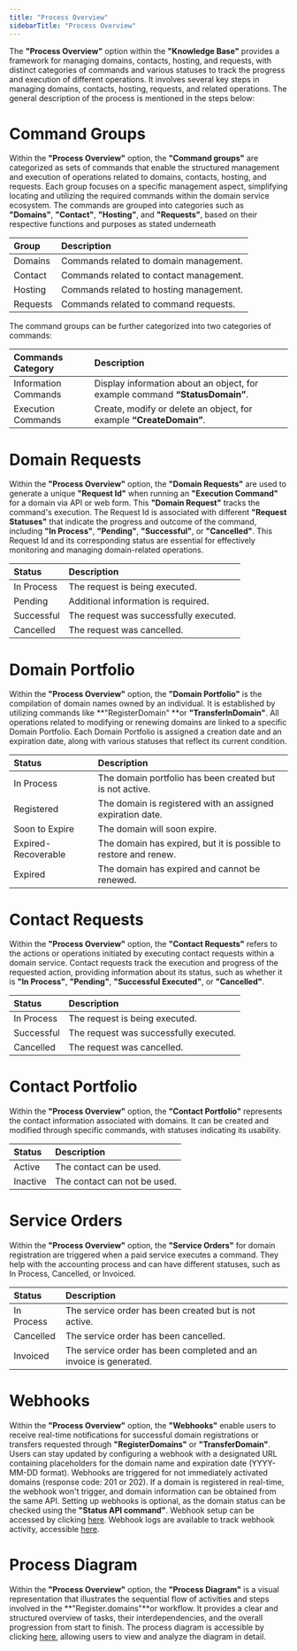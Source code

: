 ```yaml
---
title: "Process Overview"
sidebarTitle: "Process Overview"
---
```


The **"Process Overview"** option within the **"Knowledge Base"** provides a framework for managing domains, contacts, hosting, and requests, with distinct categories of commands and various statuses to track the progress and execution of different operations. It involves several key steps in managing domains, contacts, hosting, requests, and related operations. The general description of the process is mentioned in the steps below:

# Command Groups

Within the **"Process Overview"** option, the **"Command groups"** are categorized as sets of commands that enable the structured management and execution of operations related to domains, contacts, hosting, and requests. Each group focuses on a specific management aspect, simplifying locating and utilizing the required commands within the domain service ecosystem. The commands are grouped into categories such as **"Domains"**, **"Contact"**, **"Hosting"**, and **"Requests"**, based on their respective functions and purposes as stated underneath

| Group    | Description                             |
| :------- | :-------------------------------------- |
| Domains  | Commands related to domain management.  |
| Contact  | Commands related to contact management. |
| Hosting  | Commands related to hosting management. |
| Requests | Commands related to command requests.   |

The command groups can be further categorized into two categories of commands:

| Commands Category    | Description                                                                  |
| :------------------- | :--------------------------------------------------------------------------- |
| Information Commands | Display information about an object, for example command **“StatusDomain”**. |
| Execution Commands   | Create, modify or delete an object, for example **“CreateDomain”**.          |


# Domain Requests

Within the **"Process Overview"** option, the **"Domain Requests"** are used to generate a unique **"Request Id"** when running an **"Execution Command"** for a domain via API or web form. This **"Domain Request"** tracks the command's execution. The Request Id is associated with different **"Request Statuses"** that indicate the progress and outcome of the command, including **"In Process"**, **"Pending"**, **"Successful"**, or **"Cancelled"**. This Request Id and its corresponding status are essential for effectively monitoring and managing domain-related operations.

| Status     | Description                            |
| :--------- | :------------------------------------- |
| In Process | The request is being executed.         |
| Pending    | Additional information is required.    |
| Successful | The request was successfully executed. |
| Cancelled  | The request was cancelled.             |



# Domain Portfolio

Within the **"Process Overview"** option, the **"Domain Portfolio"** is the compilation of domain names owned by an individual. It is established by utilizing commands like **"RegisterDomain" **or **"TransferInDomain"**. All operations related to modifying or renewing domains are linked to a specific Domain Portfolio. Each Domain Portfolio is assigned a creation date and an expiration date, along with various statuses that reflect its current condition.

| Status              | Description                                                      |
| :------------------ | :--------------------------------------------------------------- |
| In Process          | The domain portfolio has been created but is not active.         |
| Registered          | The domain is registered with an assigned expiration date.       |
| Soon to Expire      | The domain will soon expire.                                     |
| Expired-Recoverable | The domain has expired, but it is possible to restore and renew. |
| Expired             | The domain has expired and cannot be renewed.                    |



# Contact Requests

Within the **"Process Overview"** option, the **"Contact Requests"** refers to the actions or operations initiated by executing contact requests within a domain service.  Contact requests track the execution and progress of the requested action, providing information about its status, such as whether it is **"In Process"**, **"Pending"**, **"Successful Executed"**, or **"Cancelled"**.

| Status     | Description                            |
| :--------- | :------------------------------------- |
| In Process | The request is being executed.         |
| Successful | The request was successfully executed. |
| Cancelled  | The request was cancelled.             |



# Contact Portfolio

Within the **"Process Overview"** option, the **"Contact Portfolio"** represents the contact information associated with domains. It can be created and modified through specific commands, with statuses indicating its usability.

| Status   | Description                  |
| :------- | :--------------------------- |
| Active   | The contact can be used.     |
| Inactive | The contact can not be used. |



# Service Orders

Within the **"Process Overview"** option, the **"Service Orders"** for domain registration are triggered when a paid service executes a command. They help with the accounting process and can have different statuses, such as In Process, Cancelled, or Invoiced.

| Status     | Description                                                       |
| :--------- | :---------------------------------------------------------------- |
| In Process | The service order has been created but is not active.             |
| Cancelled  | The service order has been cancelled.                             |
| Invoiced   | The service order has been completed and an invoice is generated. |



# Webhooks

Within the **"Process Overview"** option, the **"Webhooks"** enable users to receive real-time notifications for successful domain registrations or transfers requested through **"RegisterDomains"** or **"TransferDomain"**. Users can stay updated by configuring a webhook with a designated URL containing placeholders for the domain name and expiration date (YYYY-MM-DD format). Webhooks are triggered for not immediately activated domains (response code: 201 or 202). If a domain is registered in real-time, the webhook won't trigger, and domain information can be obtained from the same API. Setting up webhooks is optional, as the domain status can be checked using the **"Status API command"**. Webhook setup can be accessed by clicking [here](https://superreseller-qa.nominus.host/webhook/resellers/manage). Webhook logs are available to track webhook activity, accessible [here](https://superreseller-qa.nominus.host/webhook/resellers/log).  

# Process Diagram

Within the **"Process Overview"** option, the **"Process Diagram"** is a visual representation that illustrates the sequential flow of activities and steps involved in the **"Register.domains"**or workflow. It provides a clear and structured overview of tasks, their interdependencies, and the overall progression from start to finish. The process diagram is accessible by clicking [here](https://superreseller-qa.nominus.host/kb/pages/process-overview), allowing users to view and analyze the diagram in detail.